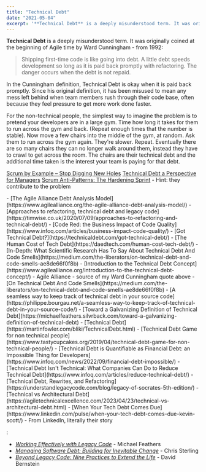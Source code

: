 ```yaml
---
title: "Technical Debt"
date: "2021-05-04"
excerpt: '**Technical Debt** is a deeply misunderstood term. It was originally coined at the'
---
```


**Technical Debt** is a deeply misunderstood term. It was originally coined at the beginning of Agile time by Ward Cunningham - from 1992:

> Shipping first-time code is like going into debt. A little debt speeds development so long as it is paid back promptly with refactoring. The danger occurs when the debt is not repaid.

In the Cunningham definition, Technical Debt is okay when it is paid back promptly. Since his original definition, it has been misused to mean any mess left behind when team members rush through their code base, often because they feel pressure to get more work done faster.

For the non-technical people, the simplest way to imagine the problem is to pretend your developers are in a large gym. Time how long it takes for them to run across the gym and back. (Repeat enough times that the number is stable). Now move a few chairs into the middle of the gym, at random. Ask them to run across the gym again. They're slower. Repeat. Eventually there are so many chairs they can no longer walk around them, instead they have to crawl to get across the room. The chairs are their technical debt and the additional time taken is the interest your team is paying for that debt.

[Scrum by Example – Stop Digging New Holes]((/blog/scrummaster-tales-stop-digging-new-holes))
[Technical Debt a Perspective for Managers]((https://www.infoq.com/articles/technical-debt-levison/))
[Scrum Anti-Patterns: The Hardening Sprint](/blog/antipattern-hardening-sprint) - Hint: they contribute to the problem

<HighlightBox heading="Resource Links" variant="resourceLinks">
- [The Agile Alliance Debt Analysis Model](https://www.agilealliance.org/the-agile-alliance-debt-analysis-model/)
- [Approaches to refactoring, technical debt and legacy code](https://timwise.co.uk/2020/07/09/approaches-to-refactoring-and-technical-debt/)
- [Code Red: the Business Impact of Code Quality](https://www.infoq.com/articles/business-impact-code-quality/)
- [Got Technical Debt?](https://technicaldebt.com/got-technical-debt/)
- [The Human Cost of Tech Debt](https://daedtech.com/human-cost-tech-debt/)
- [In-Depth: What Scientific Research Has To Say About Technical Debt And Code Smells](https://medium.com/the-liberators/on-technical-debt-and-code-smells-ae8de66f0f8b)
- [Introduction to the Technical Debt Concept](https://www.agilealliance.org/introduction-to-the-technical-debt-concept/) - Agile Alliance - source of my Ward Cunningham quote above
- [On Technical Debt And Code Smells](https://medium.com/the-liberators/on-technical-debt-and-code-smells-ae8de66f0f8b)
- [A seamless way to keep track of technical debt in your source code](https://philippe.bourgau.net/a-seamless-way-to-keep-track-of-technical-debt-in-your-source-code/)
- [Toward a Galvanizing Definition of Technical Debt](https://michaelfeathers.silvrback.com/toward-a-galvanizing-definition-of-technical-debt)
- [Technical Debt](https://martinfowler.com/bliki/TechnicalDebt.html)
- [Technical Debt Game for non technical people](https://www.tastycupcakes.org/2019/04/technical-debt-game-for-non-technical-people/)
- [Technical Debt is Quantifiable as Financial Debt: an Impossible Thing for Developers](https://www.infoq.com/news/2022/09/financial-debt-impossible/)
- [Technical Debt Isn't Technical: What Companies Can Do to Reduce Technical Debt](https://www.infoq.com/articles/reduce-technical-debt/)
- [Technical Debt, Rewrites, and Refactoring](https://understandlegacycode.com/blog/legacy-of-socrates-5th-edition/)
- [Technical vs Architectural Debt](https://agiletechnicalexcellence.com/2023/04/23/technical-vs-architectural-debt.html)
- [When Your Tech Debt Comes Due](https://www.linkedin.com/pulse/when-your-tech-debt-comes-due-kevin-scott/) - From LinkedIn, literally their story
</HighlightBox>

<HighlightBox heading="Related Books" variant="relatedBooks">:

- _[Working Effectively with Legacy Code](https://amzn.to/3hmPL6q)_ - Michael Feathers
- _[Managing Software Debt: Building for Inevitable Change](https://www.amazon.com/gp/product/B004GXB3YO/&tag=notesfromatoo-20)_ - Chris Sterling
- [_Beyond Legacy Code: Nine Practices to Extend the Life_](https://amzn.to/3AbkUCt) - David Bernstein
</HighlightBox>
